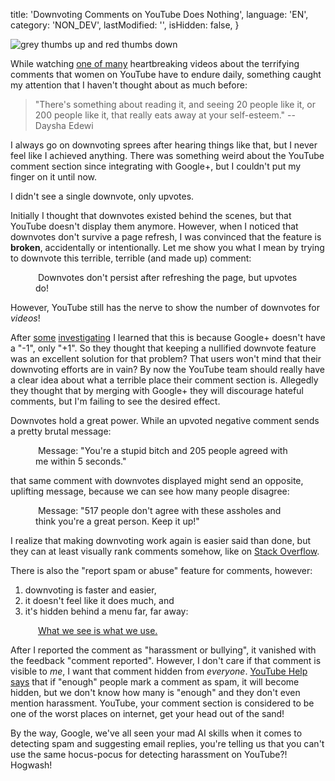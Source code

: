 
  title: 'Downvoting Comments on YouTube Does Nothing',
  language: 'EN',
  category: 'NON_DEV',
  lastModified: '',
  isHidden: false,
}

<Image
  alt="grey thumbs up and red thumbs down"
  srcId="1_WYXZ7_PzCcipvAqFdBA-0A_2x_i37qbg"
  originalWidth="1400"
  originalHeight="695"
/>

While watching [one of many][women-on-youtube] heartbreaking videos about the terrifying comments that women on YouTube have to endure daily, something caught my attention that I haven't thought about as much before:

  > "There's something about reading it, and seeing 20 people like it, or 200 people like it, that really eats away at your self-esteem." --Daysha Edewi

I always go on downvoting sprees after hearing things like that, but I never feel like I achieved anything. There was something weird about the YouTube comment section since integrating with Google+, but I couldn't put my finger on it until now.

I didn't see a single downvote, only upvotes.

Initially I thought that downvotes existed behind the scenes, but that YouTube doesn't display them anymore. However, when I noticed that downvotes don't survive a page refresh, I was convinced that the feature is **broken**, accidentally or intentionally. Let me show you what I mean by trying to downvote this terrible, terrible (and made up) comment:

<Figure>
  <Image
    rounded={false}
    srcId="1_vR-EoMCW4y_TwGIJn5LzMA_2x_gz1bgv"
    originalWidth="1400"
    originalHeight="227"
  />
  <Caption>
    Downvotes don't persist after refreshing the page, but upvotes do!
  </Caption>
</Figure>

However, YouTube still has the nerve to show the number of downvotes for _videos_!

After [some][quora-downvoting] [investigating][forum-downvoting] I learned that this is because Google+ doesn't have a "-1", only "+1". So they thought that keeping a nullified downvote feature was an excellent solution for that problem? That users won't mind that their downvoting efforts are in vain? By now the YouTube team should really have a clear idea about what a terrible place their comment section is. Allegedly they thought that by merging with Google+ they will discourage hateful comments, but I'm failing to see the desired effect.

Downvotes hold a great power. While an upvoted negative comment sends a pretty brutal message:

<Figure>
  <Image
    rounded={false}
    srcId="1_dm6W7hZI2ULnF4woamHXDQ_2x_mqts6x"
    originalWidth="648"
    originalHeight="228"
  />
  <Caption>
    Message: "You're a stupid bitch and 205 people agreed with me within 5 seconds."
  </Caption>
</Figure>

that same comment with downvotes displayed might send an opposite, uplifting message, because we can see how many people disagree:

<Figure>
  <Image
    rounded={false}
    srcId="1_Hbw79wriYEu7Yrgaa_srGA_2x_qlbhve"
    originalWidth="648"
    originalHeight="228"
  />
  <Caption>
    Message: "517 people don't agree with these assholes and think you're a great person. Keep it up!"
  </Caption>
</Figure>

I realize that making downvoting work again is easier said than done, but they can at least visually rank comments somehow, like on [Stack Overflow][stack-overflow].

There is also the "report spam or abuse" feature for comments, however:

  1. downvoting is faster and easier,
  2. it doesn't feel like it does much, and
  3. it's hidden behind a menu far, far away:

<Figure>
  <Image
    rounded={false}
    srcId="1_CFUFq8pmpeE11w5KHGDJDg_2x_jsdk6y"
    originalWidth="1400"
    originalHeight="149"
  />
  <Caption>
    <A href="https://medium.com/the-year-of-the-looking-glass/what-you-see-is-what-you-use-5a97677a8c71#.e7shjqthd">
      What we see is what we use.
    </A>
  </Caption>
</Figure>

After I reported the comment as "harassment or bullying", it vanished with the feedback "comment reported". However, I don't care if that comment is visible to _me_, I want that comment hidden from _everyone_. [YouTube Help says][docs-reporting] that if "enough" people mark a comment as spam, it will become hidden, but we don't know how many is "enough" and they don't even mention harassment. YouTube, your comment section is considered to be one of the worst places on internet, get your head out of the sand!

By the way, Google, we've all seen your mad AI skills when it comes to detecting spam and suggesting email replies, you're telling us that you can't use the same hocus-pocus for detecting harassment on YouTube?! Hogwash!

[women-on-youtube]: https://youtu.be/ffjQaF5ejF0
[quora-downvoting]: https://www.quora.com/Does-downvoting-a-comment-on-YouTube-even-do-anything
[forum-downvoting]: https://productforums.google.com/forum/#!topic/youtube/YD00Zo1AXoE
[stack-overflow]: https://stackoverflow.com/
[docs-reporting]: https://support.google.com/youtube/answer/2802027?hl=en

